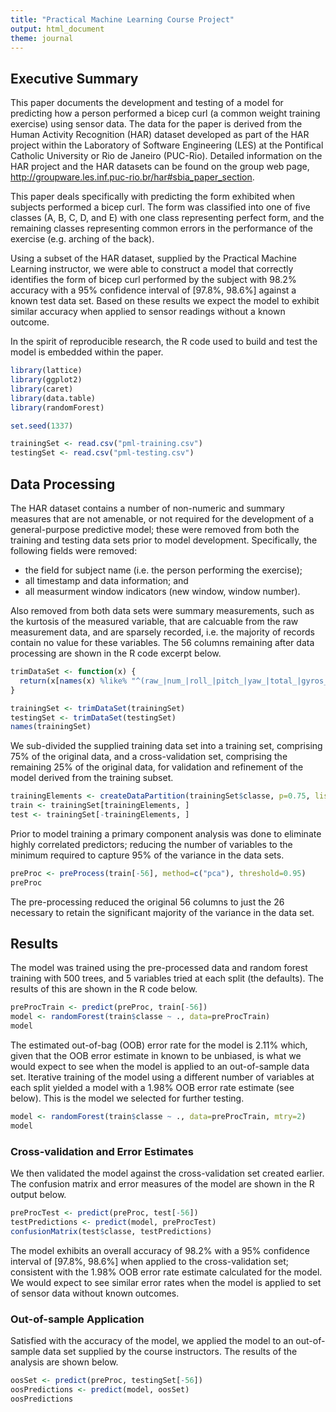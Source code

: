 ```yaml
---
title: "Practical Machine Learning Course Project"
output: html_document
theme: journal
---
```


## Executive Summary

This paper documents the development and testing of a model for predicting how a person performed a bicep curl (a common weight training exercise) using sensor data. The data for the paper is derived from the Human Activity Recognition (HAR) dataset developed as part of the HAR project within the Laboratory of Software Engineering (LES) at the Pontifical Catholic University or Rio de Janeiro (PUC-Rio). Detailed information on the HAR project and the HAR datasets can be found on the group web page, [http://groupware.les.inf.puc-rio.br/har#sbia_paper_section](http://groupware.les.inf.puc-rio.br/har#sbia_paper_section).

This paper deals specifically with predicting the form exhibited when subjects performed a bicep curl. The form was classified into one of five classes (A, B, C, D, and E) with one class representing perfect form, and the remaining classes representing common errors in the performance of the exercise (e.g. arching of the back).

Using a subset of the HAR dataset, supplied by the Practical Machine Learning instructor, we were able to construct a model that correctly identifies the form of bicep curl performed by the subject with 98.2% accuracy with a 95% confidence interval of [97.8%, 98.6%] against a known test data set. Based on these results we expect the model to exhibit similar accuracy when applied to sensor readings without a known outcome.

In the spirit of reproducible research, the R code used to build and test the model is embedded within the paper.

```r
library(lattice)
library(ggplot2)
library(caret)
library(data.table)
library(randomForest)

set.seed(1337)
```

```r
trainingSet <- read.csv("pml-training.csv")
testingSet <- read.csv("pml-testing.csv")
```

## Data Processing

The HAR dataset contains a number of non-numeric and summary measures that are not amenable, or not required for the development of a general-purpose predictive model; these were removed from both the training and testing data sets prior to model development. Specifically, the following fields were removed:

* the field for subject name (i.e. the person performing the exercise);
* all timestamp and data information; and
* all measurment window indicators (new window, window number).

Also removed from both data sets were summary measurements, such as the kurtosis of the measured variable, that are calcuable from the raw measurement data, and are sparsely recorded, i.e. the majority of records contain no value for these variables. The 56 columns remaining after data processing are shown in the R code excerpt below.

```r
trimDataSet <- function(x) { 
  return(x[names(x) %like% "^(raw_|num_|roll_|pitch_|yaw_|total_|gyros_|accel_|magnet_|classe)"]) 
}

trainingSet <- trimDataSet(trainingSet)
testingSet <- trimDataSet(testingSet)
names(trainingSet)
```

We sub-divided the supplied training data set into a training set, comprising 75% of the original data, and a cross-validation set, comprising the remaining 25% of the original data, for validation and refinement of the model derived from the training subset.

```r
trainingElements <- createDataPartition(trainingSet$classe, p=0.75, list=FALSE)
train <- trainingSet[trainingElements, ]
test <- trainingSet[-trainingElements, ]
```

Prior to model training a primary component analysis was done to eliminate highly correlated predictors; reducing the number of variables to the minimum required to capture 95% of the variance in the data sets.

```r
preProc <- preProcess(train[-56], method=c("pca"), threshold=0.95)
preProc
```

The pre-processing reduced the original 56 columns to just the 26 necessary to retain the significant majority of the variance in the data set.

## Results

The model was trained using the pre-processed data and random forest training with 500 trees, and 5 variables tried at each split (the defaults). The results of this are shown in the R code below.

```r
preProcTrain <- predict(preProc, train[-56])
model <- randomForest(train$classe ~ ., data=preProcTrain)
model
```

The estimated out-of-bag (OOB) error rate for the model is 2.11% which, given that the OOB error estimate in known to be unbiased, is what we would expect to see when the model is applied to an out-of-sample data set. Iterative training of the model using a different number of variables at each split yielded a model with a 1.98% OOB error rate estimate (see below). This is the model we selected for further testing.

```r
model <- randomForest(train$classe ~ ., data=preProcTrain, mtry=2)
model
```

### Cross-validation and Error Estimates

We then validated the model against the cross-validation set created earlier. The confusion matrix and error measures of the model are shown in the R output below.

```r
preProcTest <- predict(preProc, test[-56])
testPredictions <- predict(model, preProcTest)
confusionMatrix(test$classe, testPredictions)
```

The model exhibits an overall accuracy of 98.2% with a 95% confidence interval of [97.8%, 98.6%] when applied to the cross-validation set; consistent with the 1.98% OOB error rate estimate calculated for the model. We would expect to see similar error rates when the model is applied to set of sensor data without known outcomes.

### Out-of-sample Application

Satisfied with the accuracy of the model, we applied the model to an out-of-sample data set supplied by the course instructors. The results of the analysis are shown below.

```r
oosSet <- predict(preProc, testingSet[-56])
oosPredictions <- predict(model, oosSet)
oosPredictions
```

